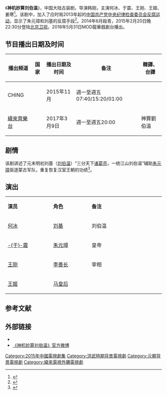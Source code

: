 {{Otheruses|subject=中国大陆电视剧|other=同名台湾电视剧|神機妙算劉伯溫}}
{{电视节目信息框
| 名称 = 神机妙算刘伯温
| 别名 = 
| 英文名称 = <!-- ''{{lang|en| }}''  -->
| 图片 = 神机妙算刘伯温 (2015年电视剧).jpg
| 图说 = 海报
| 分类 = 古装剧
| 原创者 = 
| 导演 = [[韩刚|韩刚]]
| 监制 = 
| 出品人 = 
| 编剧 = 
| 制作年份 = 2014年6月
| 制作人 = 
| 摄影 = 
| 演出 = 何冰<br>-{于}-震<br>王刚<br>王姬
| 配音 = 
| 旁白 = 
| 主题曲 = 
| 片尾曲 = 
| 插曲 = 
| 地区 = {{CHNML}}
| 语言 = 普通话
| 集数 = 40集
| 每集长 = 45分钟
| 制作公司 = 北京紫禁城影业公司<br>北京影武者文化传媒公司
| 首播地区 = {{CHNML}}
| 电视网 = [[北京卫视|北京卫视]]
| 开始 = 2015年2月20日
| 结束 = 2015年2月25日
| 先于 = 
| 后于 = 
| 相关剧集 = 
| 官方网站 = 
}}
《'''神机妙算刘伯温'''》，中国大陆古装剧，导演韩刚，主演何冰、于震、王刚、王姬、姜寒<ref>{{cite web|title=《神机妙算刘伯温》 何冰变身明朝反腐斗士|url=http://news.163.com/14/0814/02/A3IU708Q00014AEE.html|accessdate=2014-10-18|date=2014-08-14|work=网易|archive-url=https://web.archive.org/web/20141023073538/http://news.163.com/14/0814/02/A3IU708Q00014AEE.html|archive-date=2014-10-23|dead-url=yes}}</ref>。该剧中，加入了应时局2013年起的[[中国共产党中央纪律检查委员会|中国共产党中央纪律检查委员会]][[中共十八大以来的反腐败工作|反腐运动]]，显示了朱元璋和刘基的反腐手段<ref>{{cite web|title=何冰王刚主演《神机妙算刘伯温》 讲述明朝反腐那些事儿|url=http://news.xinhuanet.com/legal/2014-08/10/c_1112008960.htm|accessdate=2014-10-18|date=2014-08-10|work=新华网|archive-url=https://web.archive.org/web/20141023114808/http://news.xinhuanet.com/legal/2014-08/10/c_1112008960.htm|archive-date=2014-10-23|dead-url=no}}</ref>。2014年6月殺青，2015年2月20日晚22:30分登陆[[北京卫视|北京卫视]]。2018年5月31日MOD龍華戲劇台播出。

== 节目播出日期及时间 ==
{| class="wikitable" style="text-align:center" width="70%" 
|- 
! 播出频道 || 国家 || 播出日期及时间 || 备注 || 韓譯、台譯
|-
|CHING ||{{KOR}}||2015年11月 ||週一至週五07:40/15:20/01:00||{{lang|ko|주원장과 유백온}}
|-
|[[緯來育樂台|緯來育樂台]]||{{TWN}}||2017年3月9日||週一至週五20:00||神算劉伯溫
|}

==剧情==
该剧讲述了元末明初刘基（[[刘伯温|刘伯温]]）“三分天下[[诸葛亮|诸葛亮]]，一统江山刘伯温”辅助[[朱元璋|朱元璋]]驱逐蒙古军队，重复恢复汉室王朝的功绩<ref>{{cite web|title=六“神”来袭 《神机妙算刘伯温》为反腐代言|url=http://ent.163.com/14/0812/10/A3ELBF9J00031GVS.html?f=jsearch|accessdate=2014-10-18|date=2014-08-12|work=网易|archive-url=https://web.archive.org/web/20160305084945/http://ent.163.com/14/0812/10/A3ELBF9J00031GVS.html?f=jsearch|archive-date=2016-03-05|dead-url=no}}</ref>。

== 演出 ==
{|class="wikitable" width="20%"
|- style="background:cornflowerblue; color:white" align=center
|style="width:5%"|'''演员'''||style="width:5%"|'''角色'''||style="width:10%"|'''备注'''
|-
| [[何冰|何冰]] || [[刘伯温|刘基]]|| 刘伯温 
|-
| [[于震_(演員)|-{于}-震]] || [[朱元璋|朱元璋]]||皇帝 
|- 
| [[王刚_(1948年)|王刚]]|| [[李善长|李善长]] || 宰相
|-
| [[王姬_(演员)|王姬]]|| [[孝慈高皇后_(明朝)|马皇后]] || 
|}

==参考文献==
{{reflist}}

==外部链接==
*{{douban|25912269}}
*[http://weibo.com/u/5092536564  《神机妙算刘伯温》官方微博]
{{2015年中國大陸古裝/民初電視劇}}
{{DEFAULTSORT:S神机妙算}}
[[Category:2015年中國電視劇集|Category:2015年中國電視劇集]]
[[Category:洪武時期背景電視劇|Category:洪武時期背景電視劇]]
[[Category:元朝背景電視劇|Category:元朝背景電視劇]]
[[Category:緯來電視外購電視劇|Category:緯來電視外購電視劇]]